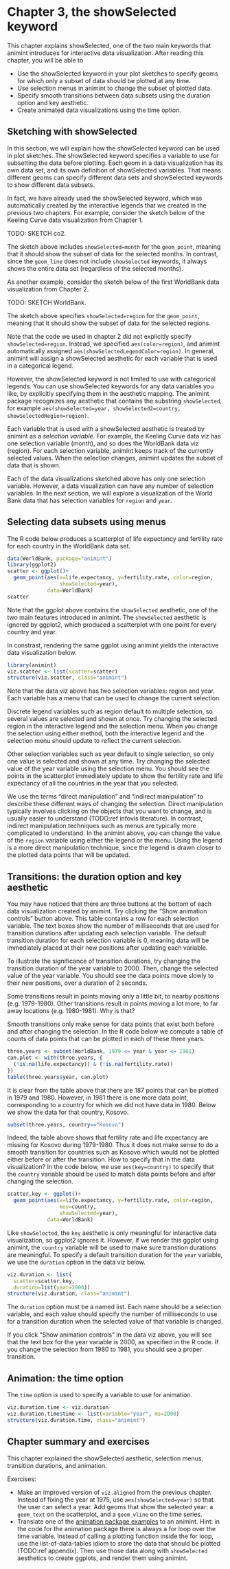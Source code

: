 # Chapter 3, the showSelected keyword

This chapter explains showSelected, one of the two main keywords that
animint introduces for interactive data visualization. After reading
this chapter, you will be able to

* Use the showSelected keyword in your plot sketches to specify geoms
  for which only a subset of data should be plotted at any time.
* Use selection menus in animint to change the subset of plotted data.
* Specify smooth transitions between data subsets using the duration
  option and key aesthetic.
* Create animated data visualizations using the time option.

## Sketching with showSelected

In this section, we will explain how the showSelected keyword can be
used in plot sketches. The showSelected keyword specifies a variable
to use for subsetting the data before plotting. Each geom in a data
visualization has its own data set, and its own definition of
showSelected variables. That means different geoms can specify
different data sets and showSelected keywords to show different data
subsets.

In fact, we have already used the showSelected keyword, which was
automatically created by the interactive legends that we created in
the previous two chapters. For example, consider the sketch below of
the Keeling Curve data visualization from Chapter 1.

TODO: SKETCH co2.

The sketch above includes `showSelected=month` for the `geom_point`,
meaning that it should show the subset of data for the selected
months. In contrast, since the `geom_line` does not include
`showSelected` keywords, it always shows the entire data set
(regardless of the selected months).

As another example, consider the sketch below of the first WorldBank
data visualization from Chapter 2.

TODO: SKETCH WorldBank.

The sketch above specifies `showSelected=region` for the `geom_point`,
meaning that it should show the subset of data for the selected
regions.

Note that the code we used in chapter 2 did not explicitly specify
`showSelected=region`. Instead, we specified `aes(color=region)`, and
animint automatically assigned
`aes(showSelectedLegendColor=region)`. In general, animint will assign
a showSelected aesthetic for each variable that is used in a
categorical legend.

However, the showSelected keyword is not limited to use with
categorical legends. You can use showSelected keywords for any data
variables you like, by explicitly specifying them in the aesthetic
mapping. The animint package recognizes any aesthetic that contains
the substring `showSelected`, for example `aes(showSelected=year,
showSelected2=country, showSelectedRegion=region)`.

Each variable that is used with a showSelected aesthetic is treated by
animint as a *selection variable*. For example, the Keeling Curve data
viz has one selection variable (month), and so does the WorldBank data
viz (region). For each selection variable, animint keeps track of the
currently selected values. When the selection changes, animint updates
the subset of data that is shown.

Each of the data visualizations sketched above has only one selection
variable. However, a data visualization can have any number of
selection variables. In the next section, we will explore a
visualization of the World Bank data that has selection variables for
`region` and `year`.

## Selecting data subsets using menus 

The R code below produces a scatterplot of life expectancy and
fertility rate for each country in the WorldBank data set. 

```r
data(WorldBank, package="animint")
library(ggplot2)
scatter <- ggplot()+
  geom_point(aes(x=life.expectancy, y=fertility.rate, color=region,
                 showSelected=year),
             data=WorldBank)
scatter
```

Note that the ggplot above contains the `showSelected` aesthetic, one
of the two main features introduced in animint. The `showSelected`
aesthetic is ignored by ggplot2, which produced a scatterplot with one
point for every country and year.

In constrast, rendering the same ggplot using animint yields the
interactive data visualization below.

```r
library(animint)
viz.scatter <- list(scatter=scatter)
structure(viz.scatter, class="animint")
```

Note that the data viz above has two selection variables: region and
year. Each variable has a menu that can be used to change the current
selection.

Discrete legend variables such as region default to multiple
selection, so several values are selected and shown at once. Try
changing the selected region in the interactive legend and the
selection menu. When you change the selection using either method,
both the interactive legend and the selection menu should update to
reflect the current selection. 

Other selection variables such as year default to single selection, so
only one value is selected and shown at any time. Try changing the
selected value of the year variable using the selection menu. You
should see the points in the scatterplot immediately update to show
the fertility rate and life expectancy of all the countries in the
year that you selected.

We use the terms "direct manipulation" and "indirect manipulation" to
describe these different ways of changing the selection. Direct
manipulation typically involves clicking on the objects that you want
to change, and is usually easier to understand (TODO:ref infovis
literature). In contrast, indirect manipulation techniques such as
menus are typically more complicated to understand. In the animint
above, you can change the value of the `region` variable using either
the legend or the menu. Using the legend is a more direct manipulation
technique, since the legend is drawn closer to the plotted data points
that will be updated.

## Transitions: the duration option and key aesthetic

You may have noticed that there are three buttons at the bottom of
each data visualization created by animint. Try clicking the "Show
animation controls" button above. This table contains a row for each
selection variable. The text boxes show the number of milliseconds
that are used for transition durations after updating each selection
variable. The default transition duration for each selection variable
is 0, meaning data will be immediately placed at their new positions
after updating each variable.

To illustrate the significance of transition durations, try changing
the transition duration of the year variable to 2000. Then, change the
selected value of the year variable. You should see the data points
move slowly to their new positions, over a duration of 2 seconds.

Some transitions result in points moving only a little bit, to nearby
positions (e.g. 1979-1980). Other transitions result in points moving
a lot more, to far away locations (e.g. 1980-1981). Why is that?

Smooth transitions only make sense for data points that exist both
before and after changing the selection. In the R code below we
compute a table of counts of data points that can be plotted in each
of these three years.

```r
three.years <- subset(WorldBank, 1979 <= year & year <= 1981)
can.plot <- with(three.years, {
  (!is.na(life.expectancy)) & (!is.na(fertility.rate))
})
table(three.years$year, can.plot)
```

It is clear from the table above that there are 187 points that can be
plotted in 1979 and 1980. However, in 1981 there is one more data
point, corresponding to a country for which we did not have data in
1980. Below we show the data for that country, Kosovo.

```r
subset(three.years, country=="Kosovo")
```

Indeed, the table above shows that fertility rate and life expectancy
are missing for Kosovo during 1979-1980. Thus it does not make sense
to do a smooth transition for countries such as Kosovo which would not
be plotted either before or after the transition. How to specify that
in the data visualization? In the code below, we use
`aes(key=country)` to specify that the `country` variable should be
used to match data points before and after changing the selection.

```r
scatter.key <- ggplot()+
  geom_point(aes(x=life.expectancy, y=fertility.rate, color=region,
                 key=country,
                 showSelected=year),
             data=WorldBank)
```

Like `showSelected`, the `key` aesthetic is only meaningful for
interactive data visualization, so ggplot2 ignores it. However, if we
render this ggplot using animint, the `country` variable will be used
to make sure transtion durations are meaningful. To specify a default
transition duration for the `year` variable, we use the `duration`
option in the data viz below.

```r
viz.duration <- list(
  scatter=scatter.key,
  duration=list(year=2000))
structure(viz.duration, class="animint")
```

The `duration` option must be a named list. Each name should be a
selection variable, and each value should specify the number of
milliseconds to use for a transition duration when the selected value
of that variable is changed.

If you click "Show animation controls" in the data viz above, you will
see that the text box for the year variable is 2000, as specified in
the R code. If you change the selection from 1980 to 1981, you should
see a proper transition.

## Animation: the time option

The `time` option is used to specify a variable to use for animation.

```r
viz.duration.time <- viz.duration
viz.duration.time$time <- list(variable="year", ms=2000)
structure(viz.duration.time, class="animint")
```

## Chapter summary and exercises

This chapter explained the showSelected aesthetic, selection menus,
transition durations, and animation.

Exercises:

* Make an improved version of `viz.aligned` from the previous
  chapter. Instead of fixing the year at 1975, use
  `aes(showSelected=year)` so that the user can select a year. Add
  geoms that show the selected year: a `geom_text` on the scatterplot,
  and a `geom_vline` on the time series.
* Translate one of the
  [animation package examples](http://vis.supstat.com/categories.html#animation-ref)
  to an animint. Hint: in the code for the animation package there is
  always a for loop over the time variable. Instead of calling a
  plotting function inside the for loop, use the list-of-data-tables
  idiom to store the data that should be plotted (TODO:ref
  appendix). Then use those data along with `showSelected` aesthetics
  to create ggplots, and render them using animint.
